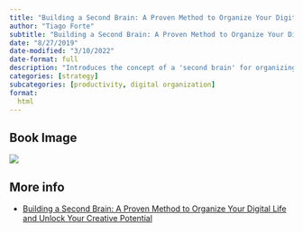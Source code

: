 ```yaml
---
title: "Building a Second Brain: A Proven Method to Organize Your Digital Life and Unlock Your Creative Potential"
author: "Tiago Forte"
subtitle: "Building a Second Brain: A Proven Method to Organize Your Digital Life and Unlock Your Creative Potential"
date: "8/27/2019"
date-modified: "3/10/2022"
date-format: full
description: "Introduces the concept of a 'second brain' for organizing and managing information in the digital age, providing strategies and tools to enhance creativity and productivity."
categories: [strategy]
subcategories: [productivity, digital organization]
format:
  html
---
```


## Book Image

![](/books/BuildingaSecondBrain.jpg)

## More info

- [Building a Second Brain: A Proven Method to Organize Your Digital Life and Unlock Your Creative Potential](https://www.example.com/book/building-second-brain){.external}
